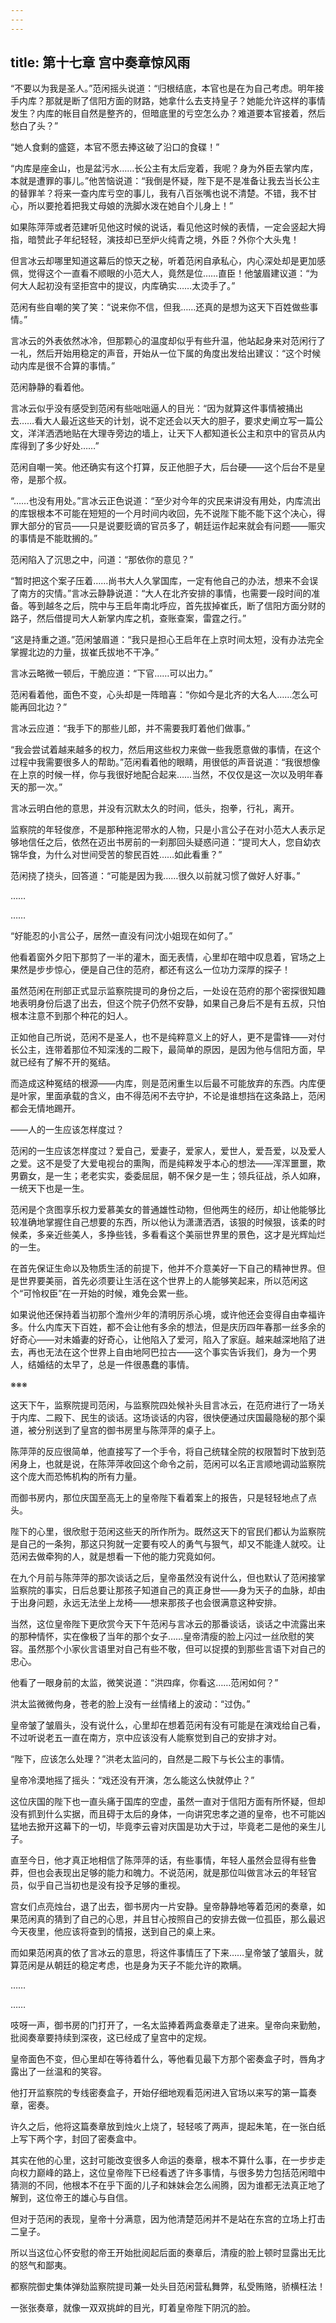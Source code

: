 ```yaml
---
---
---
```

title: 第十七章 宫中奏章惊风雨
---




“不要以为我是圣人。”范闲摇头说道：“归根结底，本官也是在为自己考虑。明年接手内库？那就是断了信阳方面的财路，她拿什么去支持皇子？她能允许这样的事情发生？内库的帐目自然是整齐的，但暗底里的亏空怎么办？难道要本官接着，然后愁白了头？”

“她人食剩的盛筵，本官不愿去捧这破了沿口的食碟！”

“内库是座金山，也是盆污水……长公主有太后宠着，我呢？身为外臣去掌内库，本就是遭罪的事儿。”他苦恼说道：“我倒是怀疑，陛下是不是准备让我去当长公主的替罪羊？将来一查内库亏空的事儿，我有八百张嘴也说不清楚。不错，我不甘心，所以要抢着把我丈母娘的洗脚水泼在她自个儿身上！”

如果陈萍萍或者范建听见他这时候的说话，看见他这时候的表情，一定会竖起大拇指，暗赞此子年纪轻轻，演技却已至炉火纯青之境，外臣？外你个大头鬼！

但言冰云却哪里知道这幕后的惊天之秘，听着范闲自承私心，内心深处却是更加感佩，觉得这个一直看不顺眼的小范大人，竟然是位……直臣！他皱眉建议道：“为何大人起初没有坚拒宫中的提议，内库确实……太烫手了。”

范闲有些自嘲的笑了笑：“说来你不信，但我……还真的是想为这天下百姓做些事情。”

言冰云的外表依然冰冷，但那颗心的温度却似乎有些升温，他站起身来对范闲行了一礼，然后开始用稳定的声音，开始从一位下属的角度出发给出建议：“这个时候动内库是很不合算的事情。”

范闲静静的看着他。

言冰云似乎没有感受到范闲有些咄咄逼人的目光：“因为就算这件事情被捅出去……看大人最近这些天的计划，说不定还会以天大的胆子，要求史阐立写一篇公文，洋洋洒洒地贴在大理寺旁边的墙上，让天下人都知道长公主和京中的官员从内库得到了多少好处……”

范闲自嘲一笑。他还确实有这个打算，反正他胆子大，后台硬——这个后台不是皇帝，是那个叔。

“……也没有用处。”言冰云正色说道：“至少对今年的灾民来讲没有用处，内库流出的库银根本不可能在短短的一个月时间内收回，先不说陛下能不能下这个决心，得罪大部分的官员——只是说要贬谪的官员多了，朝廷运作起来就会有问题——赈灾的事情是不能耽搁的。”

范闲陷入了沉思之中，问道：“那依你的意见？”

“暂时把这个案子压着……尚书大人久掌国库，一定有他自己的办法，想来不会误了南方的灾情。”言冰云静静说道：“大人在北齐安排的事情，也需要一段时间的准备。等到越冬之后，院中与王启年南北呼应，首先拔掉崔氏，断了信阳方面分财的路子，然后借提司大人新掌内库之机，查账查案，雷霆之行。”

“这是持重之道。”范闲皱眉道：“我只是担心王启年在上京时间太短，没有办法完全掌握北边的力量，拔崔氏拔地不干净。”

言冰云略微一顿后，干脆应道：“下官……可以出力。”

范闲看着他，面色不变，心头却是一阵暗喜：“你如今是北齐的大名人……怎么可能再回北边？”

言冰云应道：“我手下的那些儿郎，并不需要我盯着他们做事。”

“我会尝试着越来越多的权力，然后用这些权力来做一些我愿意做的事情，在这个过程中我需要很多人的帮助。”范闲看着他的眼睛，用很低的声音说道：“我很想像在上京的时候一样，你与我很好地配合起来……当然，不仅仅是这一次以及明年春天的那一次。”

言冰云明白他的意思，并没有沉默太久的时间，低头，抱拳，行礼，离开。

监察院的年轻俊彦，不是那种拖泥带水的人物，只是小言公子在对小范大人表示足够地信任之后，依然在迈出书房前的一刹那回头疑惑问道：“提司大人，您自幼衣锦华食，为什么对世间受苦的黎民百姓……如此看重？”

范闲挠了挠头，回答道：“可能是因为我……很久以前就习惯了做好人好事。”

……

……

“好能忍的小言公子，居然一直没有问沈小姐现在如何了。”

他看着窗外夕阳下那剪了一半的灌木，面无表情，心里却在暗中叹息着，官场之上果然是步步惊心，便是自己住的范府，都还有这么一位功力深厚的探子！

虽然范闲在刑部正式显示监察院提司的身份之后，一处设在范府的那个密探很知趣地表明身份后退了出去，但这个院子仍然不安静，如果自己身后不是有五叔，只怕根本注意不到那个种花的妇人。

正如他自己所说，范闲不是圣人，也不是纯粹意义上的好人，更不是雷锋——对付长公主，连带着那位不知深浅的二殿下，最简单的原因，是因为他与信阳方面，早就已经有了解不开的冤结。

而造成这种冤结的根源——内库，则是范闲重生以后最不可能放弃的东西。内库便是叶家，里面承载的含义，由不得范闲不去守护，不论是谁想挡在这条路上，范闲都会无情地踢开。

——人的一生应该怎样度过？

范闲的一生应该怎样度过？爱自己，爱妻子，爱家人，爱世人，爱吾爱，以及爱人之爱。这不是受了大爱电视台的熏陶，而是纯粹发乎本心的想法——浑浑噩噩，欺男霸女，是一生；老老实实，委委屈屈，朝不保夕是一生；领兵征战，杀人如麻，一统天下也是一生。

范闲是个贪图享乐权力爱慕美女的普通雄性动物，但他两生的经历，却让他能够比较准确地掌握住自己想要的东西，所以他认为潇潇洒洒，该狠的时候狠，该柔的时候柔，多亲近些美人，多挣些钱，多看看这个美丽世界里的景色，这才是光辉灿烂的一生。

在首先保证生命以及物质生活的前提下，他并不介意美好一下自己的精神世界。但是世界要美丽，首先必须要让生活在这个世界上的人能够笑起来，所以范闲这个“可怜权臣”在一开始的时候，难免会累一些。

如果说他还保持着当初那个澹州少年的清明厉杀心境，或许他还会变得自由幸福许多。什么内库天下百姓，都不会让他有多余的想法，但是庆历四年春那一丝多余的好奇心——对未婚妻的好奇心，让他陷入了爱河，陷入了家庭。越来越深地陷了进去，再也无法在这个世界上自由地阿巴拉古——这个事实告诉我们，身为一个男人，结婚结的太早了，总是一件很愚蠢的事情。

※※※

这天下午，监察院提司范闲，与监察院四处候补头目言冰云，在范府进行了一场关于内库、二殿下、民生的谈话。这场谈话的内容，很快便通过庆国最隐秘的那个渠道，被分别送到了皇宫的御书房里与陈萍萍的桌子上。

陈萍萍的反应很简单，他直接写了一个手令，将自己统辖全院的权限暂时下放到范闲身上，也就是说，在陈萍萍收回这个命令之前，范闲可以名正言顺地调动监察院这个庞大而恐怖机构的所有力量。

而御书房内，那位庆国至高无上的皇帝陛下看着案上的报告，只是轻轻地点了点头。

陛下的心里，很欣慰于范闲这些天的所作所为。既然这天下的官民们都认为监察院是自己的一条狗，那这只狗就一定要有咬人的勇气与狠气，却又不能逢人就咬。让范闲去做牵狗的人，就是想看一下他的能力究竟如何。

在九个月前与陈萍萍的那次谈话之后，皇帝虽然没有说什么，但也默认了范闲接掌监察院的事实，日后总要让那孩子知道自己的真正身世——身为天子的血脉，却由于出身问题，永远无法坐上龙椅——想来那孩子也会很满意这种安排。

当然，这位皇帝陛下更欣赏今天下午范闲与言冰云的那番谈话，谈话之中流露出来的那种情怀，实在像极了当年的那个女子……皇帝清瘦的脸上闪过一丝欣慰的笑容。虽然那个小家伙言语里对自己有些不敬，但可以捉摸的到那些言语下对自己的忠心。

他看了一眼身前的太监，微笑说道：“洪四痒，你看这……范闲如何？”

洪太监微微佝身，苍老的脸上没有一丝情绪上的波动：“过伪。”

皇帝皱了皱眉头，没有说什么，心里却在想着范闲有没有可能是在演戏给自己看，不过听说老五一直在南方，京中应该没有人能察觉到自己的安排才对。

“陛下，应该怎么处理？”洪老太监问的，自然是二殿下与长公主的事情。

皇帝冷漠地摇了摇头：“戏还没有开演，怎么能这么快就停止？”

这位庆国的陛下也一直头痛于国库的空虚，虽然一直对于信阳方面有所怀疑，但却没有抓到什么实据，而且碍于太后的身体，一向讲究忠孝之道的皇帝，也不可能凶猛地去掀开这幕下的一切，毕竟李云睿对庆国是功大于过，毕竟老二是他的亲生儿子。

直至今日，他才真正地相信了陈萍萍的话，有些事情，年轻人虽然会显得有些鲁莽，但也会表现出足够的能力和魄力。不说范闲，就是那位叫做言冰云的年轻官员，似乎自己当初也是没有投予足够的重视。

宫女们点亮烛台，退了出去，御书房内一片安静。皇帝静静地等着范闲的奏章，如果范闲真的猜到了自己的心思，并且甘心按照自己的安排去做一位孤臣，那么最迟今天夜里，他应该将查到的情报，送到自己的桌上来。

而如果范闲真的依了言冰云的意思，将这件事情压了下来……皇帝皱了皱眉头，就算范闲是从朝廷的稳定考虑，也是身为天子不能允许的欺瞒。

……

……

吱呀一声，御书房的门打开了，一名太监捧着两盒奏章走了进来。皇帝向来勤勉，批阅奏章要持续到深夜，这已经成了皇宫中的定规。

皇帝面色不变，但心里却在等待着什么，等他看见最下方那个密奏盒子时，唇角才露出了一丝温和的笑容。

他打开监察院的专线密奏盒子，开始仔细地观看范闲进入官场以来写的第一篇奏章，密奏。

许久之后，他将这篇奏章放到烛火上烧了，轻轻咳了两声，提起朱笔，在一张白纸上写下两个字，封回了密奏盒中。

其实在他的心里，这封可能改变很多人命运的奏章，根本不算什么事，在一步步走向权力巅峰的路上，这位皇帝陛下已经看透了许多事情，与很多势力包括范闲暗中猜测的不同，他根本不在乎下面的儿子和妹妹会怎么闹腾，因为谁都无法真正地了解到，这位帝王的雄心与自信。

但对于范闲的表现，皇帝十分满意，因为他清楚范闲并不是站在东宫的立场上打击二皇子。

所以当这位心怀安慰的帝王开始批阅起后面的奏章后，清瘦的脸上顿时显露出无比的怒气和鄙夷。

都察院御史集体弹劾监察院提司兼一处头目范闲营私舞弊，私受贿赂，骄横枉法！

一张张奏章，就像一双双挑衅的目光，盯着皇帝陛下阴沉的脸。